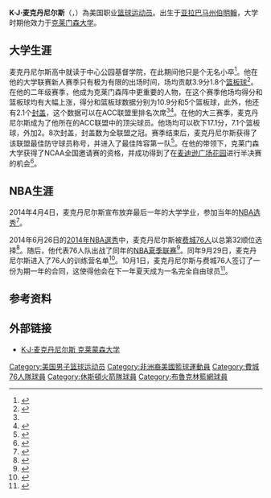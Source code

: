 {{noteTA|G1=NBA}}
{{Infobox basketball biography
| name = K·J·麦克丹尼尔斯<br>K.J. McDaniels
| image = KJ McDaniels.jpg
| image_size = 
| caption = 
| position = [[得分后卫|得分后卫]] / [[小前锋|小前锋]]
| height_ft = 6
| height_in = 6
| weight_lb = 205
| league = 
| team = 
| number = 
| birth_date = {{birth date and age|1993|2|9|mf=y}}
| birth_place = {{USA}}[[亚拉巴马州|亚拉巴马州]][[伯明翰_(亚拉巴马州)|伯明翰]]
| nationality = {{USA}}
| high_school = 中心公园基督学院<br/>（{{USA}}[[亚拉巴马州|亚拉巴马州]][[伯明翰_(亚拉巴马州)|伯明翰]]）
| college = [[克莱门森大学|克莱门森大学]] (2011–2014)
| draft_year = 2014
| draft_round = 2
| draft_pick = 32
| draft_team = [[费城76人|费城76人]]
| career_start = 2014
| career_end = 
| years1 = {{nbay|2014|full=y}}
| team1 = [[费城76人|费城76人]]
| years2 = {{nbay|2014|end}}–{{nbay|2016|end}}
| team2 = [[休斯敦火箭|休斯敦火箭]]
| years3 = 2015–2016
| team3 = →[[里奥格兰德山谷毒蛇|里奥格兰德山谷毒蛇]]
| years4 = {{nbay|2016|end}}
| team4 = [[布鲁克林篮网|布鲁克林篮网]]
| years5 = 2017–2018
| team5 = [[大急流城激流|大急流城激流]]
| years6 = 2018–2019
| team6 = [[奧克拉荷馬城藍色|奧克拉荷馬城藍色]]
| years7 = 2019
| team7 = {{tsl|en|TNT KaTropa||TNT KaTropa}}
| years8 = 2020–2021
| team8 = [[格林斯博羅蜂群|格林斯博羅蜂群]]
| highlights = 
* NCAA ACC联盟最佳防守球员（2014）
* ACC联盟最佳阵容第一队（2014）
| letter = m
| bbr = mcdankj01
}}
'''K·J·麦克丹尼尔斯'''（{{lang-en|'''K.J. McDaniels'''}}，{{bd|1993年|2月9日|}}）為美国职业[[篮球运动员|篮球运动员]]。出生于[[亚拉巴马州|亚拉巴马州]][[伯明翰_(亚拉巴马州)|伯明翰]]，大学时期他效力于[[克莱门森大学|克莱门森大学]]。

==大学生涯==
麦克丹尼尔斯高中就读于中心公园基督学院，在此期间他只是个无名小卒<ref name=Overlooked>{{cite news|last1=Herbert|first1=James|title=2014 NBA Draft: K.J. McDaniels, overlooked as usual|url=http://www.cbssports.com/nba/eye-on-basketball/24595968/nba-draft-kj-mcdaniels-overlooked-as-usual|accessdate=2014-06-27|publisher=CBS Sports|date=2014-06-24|archive-date=2016-03-03|archive-url=https://web.archive.org/web/20160303224818/http://www.cbssports.com/nba/eye-on-basketball/24595968/nba-draft-kj-mcdaniels-overlooked-as-usual|dead-url=no}}</ref>。他在他的大学联赛新人赛季只有极为有限的出场时间，场均贡献3.9分1.8个[[篮板球|篮板球]]<ref name="clemsonbio">{{cite web|title=#32 K.J. McDaniels|url=http://www.clemsontigers.com/ViewArticle.dbml?DB_OEM_ID=28500&ATCLID=205528955|accessdate=2014-12-12|publisher=CBS Sports|date=2014|archive-url=https://web.archive.org/web/20161225181659/http://www.clemsontigers.com/ViewArticle.dbml?DB_OEM_ID=28500&ATCLID=205528955|archive-date=2016-12-25|dead-url=yes}}</ref>。在他的二年级赛季，他成为克莱门森阵中更重要的人物，在这个赛季他场均得分和篮板球均有大幅上涨，得分和篮板球数据分别为10.9分和5个篮板球，此外，他还有2.1个[[封盖|封盖]]，这个数据可以在ACC联盟里排名次席<ref name="clemsonbio"/><ref>{{cite web | last =  | first =  | title = K. J. McDaniels CBSSports.com profile | work = CBSSports.com | date =  | url = http://www.cbssports.com/collegebasketball/players/playerpage/1904213/kj-mcdaniels | accessdate = 2014-05-04 | archive-date = 2016-12-31 | archive-url = https://web.archive.org/web/20161231124218/http://www.cbssports.com/collegebasketball/players/playerpage/1904213/kj-mcdaniels }}</ref>。在他的大三赛季，麦克丹尼尔斯成为了他所在的ACC联盟中的顶尖球员。他场均可以砍下17.1分，7.1个篮板球，外加2。8次封盖，封盖数为全联盟之冠。赛季结束后，麦克丹尼尔斯获得了该联盟最佳防守球员称号，并进入了最佳阵容第一队<ref>{{cite web | last =  | first =  | title = Clemson's McDaniels named ACC defensive player of the year | work = GoUpstate.com | date = 2014-03-11 | url = http://www.goupstate.com/article/20140311/ARTICLES/140319921 | accessdate = 2014-05-04 | archive-date = 2016-08-09 | archive-url = https://web.archive.org/web/20160809002439/http://www.goupstate.com/article/20140311/ARTICLES/140319921 | dead-url = no }}</ref>。在他的带领下，克莱门森大学获得了NCAA全国邀请赛的资格，并成功得到了在[[麦迪逊广场花园|麦迪逊广场花园]]进行半决赛的机会<ref>{{cite web | last =  | first =  | title = Clemson rallies past Belmont, advances to NIT semifinals | work = [[CBSSports.com|CBSSports.com]] | date = 2014-03-25 | url = http://www.cbssports.com/collegebasketball/gametracker/recap/NCAAB_20140325_BELMONT@CLEM | accessdate = 2014-05-04 | archive-date = 2016-12-31 | archive-url = https://web.archive.org/web/20161231124607/http://www.cbssports.com/collegebasketball/gametracker/recap/NCAAB_20140325_BELMONT@CLEM | dead-url = no }}</ref>。

==NBA生涯==
2014年4月4日，麦克丹尼尔斯宣布放弃最后一年的大学学业，参加当年的[[NBA选秀|NBA选秀]]<ref>{{cite web | last = Feldman | first = Dan | title = Report: Clemson’s K.J. McDaniels to declare for NBA draft | work = [[NBCSports.com|NBCSports.com]] | date = 2014-04-22 | url = http://probasketballtalk.nbcsports.com/2014/04/22/report-clemsons-k-j-mcdaniels-to-declare-for-nba-draft/ | accessdate = 2014-12-12 | archive-date = 2014-11-01 | archive-url = https://web.archive.org/web/20141101153239/http://probasketballtalk.nbcsports.com/2014/04/22/report-clemsons-k-j-mcdaniels-to-declare-for-nba-draft/ | dead-url = no }}</ref>。

2014年6月26日的[[2014年NBA選秀|2014年NBA選秀]]中，麦克丹尼尔斯被[[费城76人|费城76人]]以总第32顺位选择<ref>{{cite news|title=Sixers Select McDaniels, Grant, Micic in the Second Round of the 2014 NBA Draft|url=http://www.nba.com/sixers/news/140626-second-round|accessdate=2014-12-12|work=NBA.com|date=2014-12-12|archive-date=2021-01-14|archive-url=https://web.archive.org/web/20210114004000/https://www.nba.com/sixers/news/140626-second-round|dead-url=no}}</ref>。随后，他代表76人队出战了同年的[[NBA夏季联赛|NBA夏季联赛]]<ref>{{cite news|last=Rappaport|first=Max|title=Orlando Pro Summer League: Schedule And Roster|url=http://www.nba.com/sixers/news/140704-opsl-schedule-roster|accessdate=2014-07-07|work=NBA.com|date=2014-07-04|archive-date=2021-01-21|archive-url=https://web.archive.org/web/20210121041149/https://www.nba.com/sixers/news/140704-opsl-schedule-roster|dead-url=no}}</ref>。同年9月29日，麦克丹尼尔斯进入了76人的训练营名单<ref>{{cite news|title=Sixers Announce 2014 Training Camp Roster|url=http://www.nba.com/sixers/news/140929-camp-roster|accessdate=2014-10-01|work=NBA.com|date=2014-09-29|archive-date=2017-08-08|archive-url=https://web.archive.org/web/20170808075319/http://www.nba.com/sixers/news/140929-camp-roster/|dead-url=no}}</ref>。10月1日，麦克丹尼尔斯与费城76人签订了一份为期一年的合同，这使得他会在下一年夏天成为一名完全自由球员<ref>{{cite news|last=Wojnarowski|first=Adrian|title=Philadelphia's K.J. McDaniels takes bold approach to rookie deal|url=https://sports.yahoo.com/news/philadelphia-s-k-j--mcdaniels-takes-bold-approach-to-rookie-deal-143327281.html|accessdate=2014-10-01|work=Yahoo.com|date=2014-10-01|archive-date=2020-11-12|archive-url=https://web.archive.org/web/20201112015116/http://sports.yahoo.com/news/philadelphia-s-k-j--mcdaniels-takes-bold-approach-to-rookie-deal-143327281.html|dead-url=no}}</ref>。

==参考资料==
{{reflist}}

==外部链接==
* [https://web.archive.org/web/20161225181659/http://www.clemsontigers.com/ViewArticle.dbml?DB_OEM_ID=28500&ATCLID=205528955 K·J·麦克丹尼尔斯 克莱蒙森大学]

{{2014 NBA Draft}}
{{Authority control}}
{{DEFAULTSORT:McDaniels, K.J.}}
[[Category:美国男子篮球运动员|Category:美国男子篮球运动员]]
[[Category:非洲裔美國籃球運動員|Category:非洲裔美國籃球運動員]]
[[Category:費城76人隊球員|Category:費城76人隊球員]]
[[Category:休斯頓火箭隊球員|Category:休斯頓火箭隊球員]]
[[Category:布魯克林籃網球員|Category:布魯克林籃網球員]]